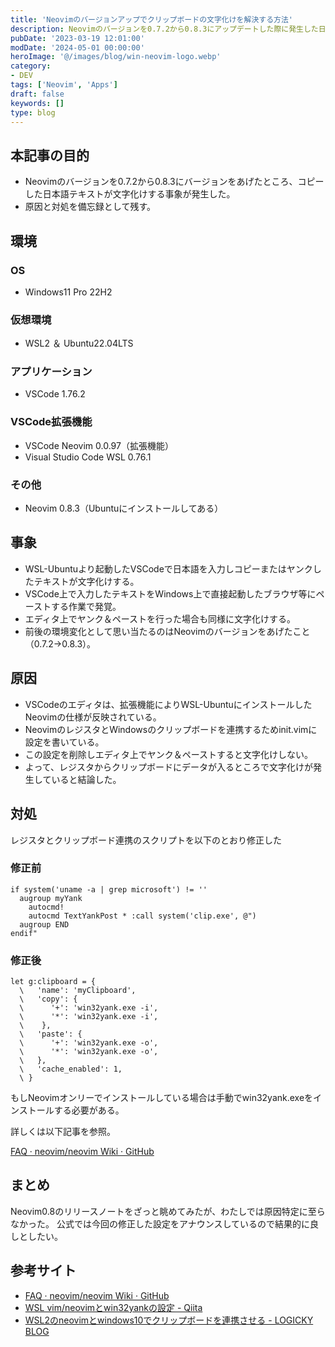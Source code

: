 ```yaml
---
title: 'Neovimのバージョンアップでクリップボードの文字化けを解決する方法'
description: Neovimのバージョンを0.7.2から0.8.3にアップデートした際に発生した日本語テキストの文字化け問題の原因と対処法を解説します。
pubDate: '2023-03-19 12:01:00'
modDate: '2024-05-01 00:00:00'
heroImage: '@/images/blog/win-neovim-logo.webp'
category:
- DEV
tags: ['Neovim', 'Apps']
draft: false
keywords: []
type: blog
---
```


## 本記事の目的

- Neovimのバージョンを0.7.2から0.8.3にバージョンをあげたところ、コピーした日本語テキストが文字化けする事象が発生した。
- 原因と対処を備忘録として残す。

## 環境

### OS

- Windows11 Pro 22H2

### 仮想環境

- WSL2 ＆ Ubuntu22.04LTS

### アプリケーション

- VSCode 1.76.2

### VSCode拡張機能

- VSCode Neovim 0.0.97（拡張機能）
- Visual Studio Code WSL 0.76.1

### その他

- Neovim 0.8.3（Ubuntuにインストールしてある）

## 事象

- WSL-Ubuntuより起動したVSCodeで日本語を入力しコピーまたはヤンクしたテキストが文字化けする。
- VSCode上で入力したテキストをWindows上で直接起動したブラウザ等にペーストする作業で発覚。
- エディタ上でヤンク＆ペーストを行った場合も同様に文字化けする。
- 前後の環境変化として思い当たるのはNeovimのバージョンをあげたこと（0.7.2→0.8.3）。

## 原因

- VSCodeのエディタは、拡張機能によりWSL-UbuntuにインストールしたNeovimの仕様が反映されている。
- NeovimのレジスタとWindowsのクリップボードを連携するためinit.vimに設定を書いている。
- この設定を削除しエディタ上でヤンク＆ペーストすると文字化けしない。
- よって、レジスタからクリップボードにデータが入るところで文字化けが発生していると結論した。

## 対処

レジスタとクリップボード連携のスクリプトを以下のとおり修正した

### 修正前

```vim init.vim
if system('uname -a | grep microsoft') != ''
  augroup myYank
    autocmd!
    autocmd TextYankPost * :call system('clip.exe', @")
  augroup END
endif"
```

### 修正後

```vim init.vim
let g:clipboard = {
  \   'name': 'myClipboard',
  \   'copy': {
  \      '+': 'win32yank.exe -i',
  \      '*': 'win32yank.exe -i',
  \    },
  \   'paste': {
  \      '+': 'win32yank.exe -o',
  \      '*': 'win32yank.exe -o',
  \   },
  \   'cache_enabled': 1,
  \ }
```

もしNeovimオンリーでインストールしている場合は手動でwin32yank.exeをインストールする必要がある。

詳しくは以下記事を参照。

[FAQ · neovim/neovim Wiki · GitHub](https://github.com/neovim/neovim/wiki/FAQ#how-to-use-the-windows-clipboard-from-wsl)

## まとめ

Neovim0.8のリリースノートをざっと眺めてみたが、わたしでは原因特定に至らなかった。 公式では今回の修正した設定をアナウンスしているので結果的に良しとしたい。

## 参考サイト

- [FAQ · neovim/neovim Wiki · GitHub](https://github.com/neovim/neovim/wiki/FAQ#how-to-use-the-windows-clipboard-from-wsl)
- [WSL vim/neovimとwin32yankの設定 - Qiita](https://qiita.com/tMinamiii/items/0c6589806090c7fc3f8a)
- [WSL2のneovimとwindows10でクリップボードを連携させる - LOGICKY BLOG](https://blog.logicky.com/2021/01/11/203719)
